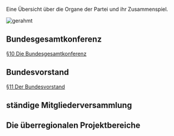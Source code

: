 Eine Übersicht über die Organe der Partei und ihr Zusammenspiel.

[[Datei:Organigram-KUEKeN-Bund.png|gerahmt]]
<br clear=all>





== Bundesgesamtkonferenz ==

[[Satzung#.C2.A7_10_Die_Bundesgesamtkonferenz| §10 Die Bundesgesamtkonferenz]]


== Bundesvorstand ==

[[Satzung#.C2.A7_11_Der_Bundesvorstand| §11 Der Bundesvorstand]]

== ständige Mitgliederversammlung ==


== Die überregionalen Projektbereiche ==